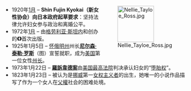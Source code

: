 <div style="float:right;margin-left:0.5em;">
[[Image:Nellie_Tayloe_Ross.jpg|100x100px]]
</div>
*1920年[[1月|1月]] – '''Shin Fujin Kyokai（新女性协会）向日本政府起草要求'''：坚持法律允许妇女参与政治和离婚公平。
*1972年[[1月|1月]] – 由[[格劳利亚·斯坦内|格劳利亚·斯坦内]]和{{link-en|莱蒂·科汀·帕格瑞宾|Letty Cottin Pogrebin}}创办的'''《{{link-en|女士 (杂志)|Ms. (magazine)}}》'''首次出版。
*1925年1月5日 – [[怀俄明州|怀俄明州]]州长'''[[尼尔森·泰勒·罗斯|尼尔森·泰勒·罗斯]]'''（图）宣誓就职，成为[[美国|美国]]第一位女性[[美国州份|州长]]。
*1973年1月22日 – '''[[羅訴韋德案|羅訴韋德案]]'''由[[美国|美国]][[美国最高法院|最高法院]]判决承认妇女的“[[堕胎|堕胎权]]”。
*1823年1月23日 – 被认为是[[挪威|挪威]]第一[[女权主义|女权主义者]]的'''{{link-en|卡米拉·科莱特|Camilla Collett}}'''出生，她唯一的小说作品描写了作为一个女人在[[父權|父權]]社会的困难处境。